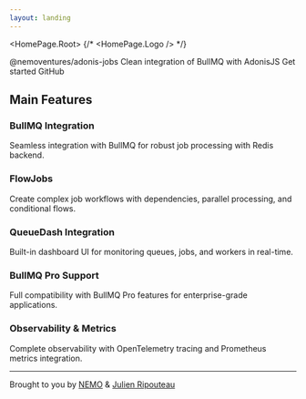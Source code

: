 ```yaml
---
layout: landing
---
```



<HomePage.Root>
  {/* <HomePage.Logo /> */}
  <div className="border-3 border-white size-12"></div>
  <HomePage.Tagline>@nemoventures/adonis-jobs</HomePage.Tagline>
  <HomePage.InstallPackage name="@nemoventures/adonis-jobs" type="npm" />
  <HomePage.Description>Clean integration of BullMQ with AdonisJS</HomePage.Description>
  <HomePage.Buttons>
    <HomePage.Button href="/guides/installation" variant="accent">Get started</HomePage.Button>
    <HomePage.Button href="https://github.com/nemoengineering/adonis-jobs">GitHub</HomePage.Button>
  </HomePage.Buttons>
</HomePage.Root>

## Main Features

### BullMQ Integration
Seamless integration with BullMQ for robust job processing with Redis backend.

### FlowJobs
Create complex job workflows with dependencies, parallel processing, and conditional flows.

### QueueDash Integration
Built-in dashboard UI for monitoring queues, jobs, and workers in real-time.

### BullMQ Pro Support
Full compatibility with BullMQ Pro features for enterprise-grade applications.

### Observability & Metrics
Complete observability with OpenTelemetry tracing and Prometheus metrics integration.

---

Brought to you by [NEMO](https://nemo.ventures) & [Julien Ripouteau](https://github.com/Julien-R44)
